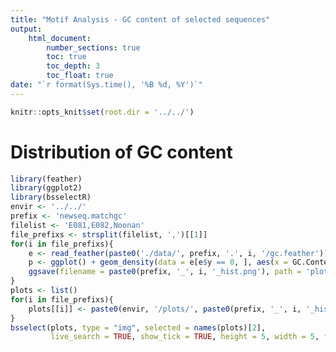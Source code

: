 ```yaml
---
title: "Motif Analysis - GC content of selected sequences"
output:
    html_document:
        number_sections: true
        toc: true
        toc_depth: 3
        toc_float: true
date: "`r format(Sys.time(), '%B %d, %Y')`"
---
```


```r
knitr::opts_knit$set(root.dir = '../../')
```

# Distribution of GC content

```r
library(feather)
library(ggplot2)
library(bsselectR)
envir <- '../../'
prefix <- 'newseq.matchgc'
filelist <- 'E081,E082,Noonan'
file_prefixs <- strsplit(filelist, ',')[[1]]
for(i in file_prefixs){
    e <- read_feather(paste0('./data/', prefix, '.', i, '/gc.feather'))
    p <- ggplot() + geom_density(data = e[e$y == 0, ], aes(x = GC.Content, fill = 'negative'), alpha = .5) + geom_density(data = e[e$y == 1, ], aes(x = GC.Content,  fill = 'positive'), alpha = .5) + ggtitle(paste0('GC content of data in ', i)) + theme(legend.position="bottom") + theme(title = element_text(size=5), text = element_text(size=5))
    ggsave(filename = paste0(prefix, '_', i, '_hist.png'), path = 'plots/', width = 3, height = 3, plot = p)
}
plots <- list()
for(i in file_prefixs){
    plots[[i]] <- paste0(envir, '/plots/', paste0(prefix, '_', i, '_hist.png'))
}
bsselect(plots, type = "img", selected = names(plots)[2],
         live_search = TRUE, show_tick = TRUE, height = 5, width = 5, frame_height = 500, frame_width = 500)
```

